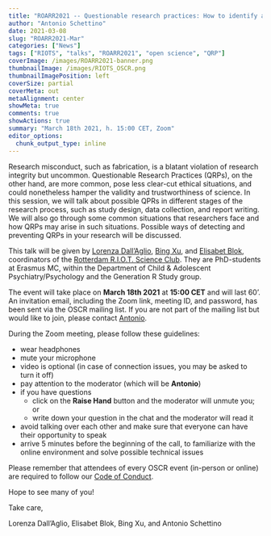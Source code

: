 ```yaml
---
title: "ROARR2021 -- Questionable research practices: How to identify and prevent them"
author: "Antonio Schettino"
date: 2021-03-08
slug: "ROARR2021-Mar"
categories: ["News"]
tags: ["RIOTS", "talks", "ROARR2021", "open science", "QRP"]
coverImage: /images/ROARR2021-banner.png
thumbnailImage: /images/RIOTS_OSCR.png
thumbnailImagePosition: left
coverSize: partial
coverMeta: out
metaAlignment: center
showMeta: true
comments: true
showActions: true
summary: "March 18th 2021, h. 15:00 CET, Zoom"
editor_options: 
  chunk_output_type: inline
---
```


Research misconduct, such as fabrication, is a blatant violation of research integrity but uncommon. Questionable Research Practices (QRPs), on the other hand, are more common, pose less clear-cut ethical situations, and could nonetheless hamper the validity and trustworthiness of science. In this session, we will talk about possible QPRs in different stages of the research process, such as study design, data collection, and report writing. We will also go through some common situations that researchers face and how QRPs may arise in such situations. Possible ways of detecting and preventing QRPs in your research will be discussed.

This talk will be given by [Lorenza Dall'Aglio](https://twitter.com/L_DallAglio), [Bing Xu](https://twitter.com/BingXu_estella), and [Elisabet Blok](https://twitter.com/elisabetbl), coordinators of the [Rotterdam R.I.O.T. Science Club](https://www.riotsciencenl.com/). They are PhD-students at Erasmus MC, within the Department of Child & Adolescent Psychiatry/Psychology and the Generation R Study group.

The event will take place on **March 18th 2021** at **15:00 CET** and will last 60'. An invitation email, including the Zoom link, meeting ID, and password, has been sent via the OSCR mailing list. If you are not part of the mailing list but would like to join, please contact [Antonio](mailto:schettino@eur.nl).

During the Zoom meeting, please follow these guidelines:

* wear headphones
* mute your microphone
* video is optional (in case of connection issues, you may be asked to turn it off)
* pay attention to the moderator (which will be **Antonio**)
* if you have questions
  - click on the **Raise Hand** button and the moderator will unmute you; or
  - write down your question in the chat and the moderator will read it
* avoid talking over each other and make sure that everyone can have their opportunity to speak
* arrive 5 minutes before the beginning of the call, to familiarize with the online environment and solve possible technical issues

Please remember that attendees of every OSCR event (in-person or online) are required to follow our [Code of Conduct](https://www.openscience-rotterdam.com/coc/).

Hope to see many of you!

Take care,

Lorenza Dall'Aglio, Elisabet Blok, Bing Xu, and Antonio Schettino


